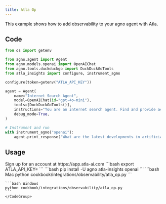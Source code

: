 ```yaml
---
title: Atla Op
---
```


This example shows how to add observability to your agno agent with Atla.

## Code

```python cookbook/integrations/observability/atla_op.py
from os import getenv

from agno.agent import Agent
from agno.models.openai import OpenAIChat
from agno.tools.duckduckgo import DuckDuckGoTools
from atla_insights import configure, instrument_agno

configure(token=getenv("ATLA_API_KEY"))

agent = Agent(
    name="Internet Search Agent",
    model=OpenAIChat(id="gpt-4o-mini"),
    tools=[DuckDuckGoTools()],
    instructions="You are an internet search agent. Find and provide accurate information on any topic.",
    debug_mode=True,
)

# Instrument and run
with instrument_agno("openai"):
    agent.print_response("What are the latest developments in artificial intelligence?")

```

## Usage

<Steps>
  <Snippet file="create-venv-step.mdx" />

  <Step title="Set your API key">
  Sign up for an account at https://app.atla-ai.com
    ```bash
    export ATLA_API_KEY=<your-key>
    ```
  </Step>

  <Step title="Install libraries">
    ```bash
    pip install -U agno atla-insights openai
    ```
  </Step>

  <Step title="Run Agent">
    <CodeGroup>
    ```bash Mac
    python cookbook/integrations/observability/atla_op.py
    ```

    ```bash Windows
    python cookbook/integrations/observability/atla_op.py
    ```
    </CodeGroup>
  </Step>
</Steps>
